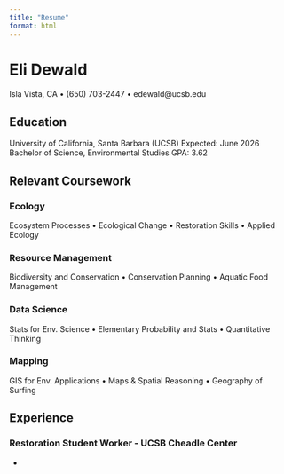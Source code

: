 ```yaml
---
title: "Resume"
format: html
---
```


# Eli Dewald

Isla Vista, CA • (650) 703-2447 • edewald\@ucsb.edu

## Education

University of California, Santa Barbara (UCSB) Expected: June 2026 Bachelor of Science, Environmental Studies GPA: 3.62

## Relevant Coursework

### Ecology
Ecosystem Processes • Ecological Change • Restoration Skills • Applied Ecology 

### Resource Management
Biodiversity and Conservation • Conservation Planning • Aquatic Food Management

### Data Science 
Stats for Env. Science • Elementary Probability and Stats • Quantitative Thinking

### Mapping 
GIS for Env. Applications • Maps & Spatial Reasoning • Geography of Surfing

## Experience

### Restoration Student Worker - UCSB Cheadle Center

-   
